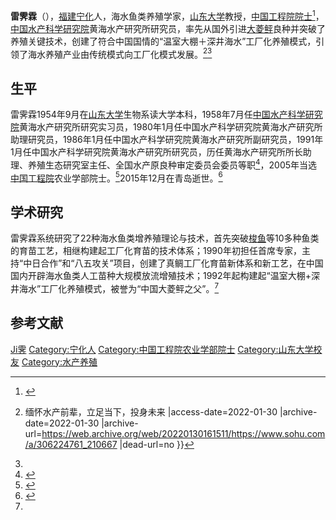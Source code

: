 {{Infobox scientist
| name              = 雷霁霖
| native_name       = 
| native_name_lang  = 
| box_width         = 
| image             = 雷霁霖.jpg
| image_size        = 
| alt               = 
| caption           = 
| birth_name        = 
| birth_date        =  {{Birth date and age|1935|5|24}}
| birth_place       = [[福建|福建]][[宁化县|宁化县]]
| death_date        =  {{Death date and age|2015|12|16|1935|5|24}} 
| death_place       = [[青岛市|青岛市]]
| death_cause       = 
| residence         = [[中华人民共和国|中华人民共和国]]
| citizenship       = 
| nationality       = 
| fields            = [[海水魚|海水鱼类]][[养殖渔业|养殖]]
| workplaces        = 
| alma_mater        = [[山东大学|山东大学]]
| thesis_title      =
| thesis_url        =
| thesis_year       =
| doctoral_advisor  = 
| academic_advisors = 
| doctoral_students = 
| notable_students  = 
| known_for         = 
| author_abbrev_bot = 
| author_abbrev_zoo = 
| influences        = 
| influenced        = 
| awards            = 
| signature         = <!--(filename only)-->
| signature_alt     = 
| footnotes         = 
| spouse            = 
}}
'''雷霁霖'''（{{bd|1935年|5月24日|2015年|12月16日|catIdx=L雷}}），[[福建|福建]][[宁化|宁化]]人，海水鱼类养殖学家，[[山东大学|山东大学]]教授，[[中国工程院院士|中国工程院院士]]<ref>{{Cite book|title=中国科技统计年鉴 2016|last=国家统计局社会科技和文化产业统计司，科学技术部创新发展司编|location=北京|publisher=[[中国统计出版社|中国统计出版社]]|year=2016.11|isbn=978-7-5037-8032-5|pages=24-26}}</ref>，[[中国水产科学研究院|中国水产科学研究院]]黄海水产研究所研究员，率先从国外引进[[大菱鲆|大菱鲆]]良种并突破了养殖关键技术，创建了符合中国国情的“温室大棚＋深井海水”工厂化养殖模式，引领了海水养殖产业由传统模式向工厂化模式发展。<ref>{{Cite web |url=https://www.sohu.com/a/306224761_210667 |title=清明致敬 {{!}} 缅怀水产前辈，立足当下，投身未来 |access-date=2022-01-30 |archive-date=2022-01-30 |archive-url=https://web.archive.org/web/20220130161511/https://www.sohu.com/a/306224761_210667 |dead-url=no }}</ref><ref name="cae"/>

==生平==

雷霁霖1954年9月在[[山东大学|山东大学]]生物系读大学本科，1958年7月任[[中国水产科学研究院|中国水产科学研究院]]黄海水产研究所研究实习员，1980年1月任中国水产科学研究院黄海水产研究所助理研究员，1986年1月任中国水产科学研究院黄海水产研究所副研究员，1991年1月任中国水产科学研究院黄海水产研究所研究员，历任黄海水产研究所所长助理、养殖生态研究室主任、全国水产原良种审定委员会委员等职<ref>{{cite news|url=http://news.sciencenet.cn/htmlnews/2015/12/334384.shtm|title=著名海水鱼类学家雷霁霖院士逝世|publisher=科学网|accessdate=2015-12-19|archive-date=2018-11-03|archive-url=https://web.archive.org/web/20181103170513/http://news.sciencenet.cn/htmlnews/2015/12/334384.shtm|dead-url=no}}</ref>，2005年当选[[中国工程院|中国工程院]]农业学部院士。<ref name="cae">{{cite web|url=http://www.cae.cn/cae/html/main/colys/68690401.html|title=雷霁霖|publisher=中国工程院|accessdate=2020-05-27|archive-date=2020-02-11|archive-url=https://web.archive.org/web/20200211101718/http://www.cae.cn/cae/html/main/colys/68690401.html|dead-url=no}}</ref>2015年12月在青岛逝世。<ref>{{cite news|url=http://www.thepaper.cn/baidu.jsp?contid=1409930|title=中国工程院院士、著名海水鱼类学家雷霁霖逝世，享年80岁|publisher=澎湃新闻|accessdate=2015-12-19|archive-date=2015-12-22|archive-url=https://web.archive.org/web/20151222100549/http://www.thepaper.cn/baidu.jsp?contid=1409930|dead-url=no}}</ref>

==学术研究==

雷霁霖系统研究了22种海水鱼类增养殖理论与技术，首先突破[[梭鱼|梭鱼]]等10多种鱼类的育苗工艺，相继构建起工厂化育苗的技术体系；1990年初担任首席专家，主持“中日合作”和“八五攻关”项目，创建了真鲷工厂化育苗新体系和新工艺，在中国国内开辟海水鱼类人工苗种大规模放流增殖技术；1992年起构建起“温室大棚+深井海水”工厂化养殖模式，被誉为“中国大菱鲆之父”。<ref name="cae"/>


==参考文献==
{{reflist|30em}}

{{中国工程院农业学部院士}}

{{Authority control}}
{{DEFAULTSORT:Lei雷}}
[[Category:雷姓|Ji霁]]
[[Category:宁化人|Category:宁化人]]
[[Category:中国工程院农业学部院士|Category:中国工程院农业学部院士]]
[[Category:山东大学校友|Category:山东大学校友]]
[[Category:水产养殖|Category:水产养殖]]